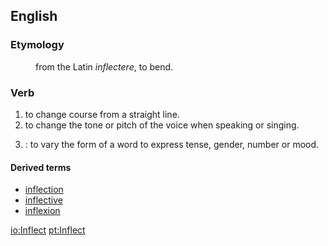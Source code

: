 ==English==
===Etymology===
:from the Latin ''inflectere'', to bend.

===Verb===
{{conj|inflect|inflects|inflected|inflected|inflecting}}

#to change course from a straight line.
#to change the tone or pitch of the voice when speaking or singing.
#{{grammar}}: to vary the form of a word to express tense, gender, number or mood.

====Derived terms====
*[[inflection]]
*[[inflective]]
*[[inflexion]]

[[io:Inflect]]
[[pt:Inflect]]